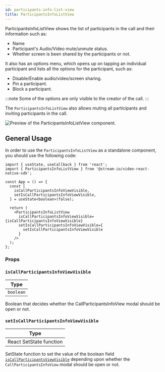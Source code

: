 ```yaml
---
id: participants-info-list-view
title: ParticipantsInfoListView
---
```


ParticipantsInfoListView shows the list of participants in the call and their information such as:

- Name
- Participant's Audio/Video mute/unmute status.
- Whether screen is been shared by the participants or not.

It also has an options menu, which opens up on tapping an individual participant and lists all the options for the participant, such as:

- Disable/Enable audio/video/screen sharing.
- Pin a participant.
- Block a participant.

:::note
Some of the options are only visible to the creator of the call.
:::

The `ParticipantsInfoListView` also allows muting all participants and inviting participants in the call.

![Preview of the ParticipantsInfoListView component.](../../assets/04-ui-components/participants-info-list-view.jpg)

## General Usage

In order to use the `ParticipantsInfoListView` as a standalone component, you should use the following code:

```tsx
import { useState, useCallback } from 'react';
import { ParticipantsInfoListView } from '@stream-io/video-react-native-sdk';

const App = () => {
  const [
    isCallParticipantsInfoViewVisible,
    setIsCallParticipantsInfoViewVisible,
  ] = useState<boolean>(false);

  return (
    <ParticipantsInfoListView
      isCallParticipantsInfoViewVisible={isCallParticipantsInfoViewVisible}
      setIsCallParticipantsInfoViewVisible={
        setIsCallParticipantsInfoViewVisible
      }
    />
  );
};
```

### Props

### `isCallParticipantsInfoViewVisible`

| Type      |
| --------- |
| `boolean` |

Boolean that decides whether the CallParticipantsInfoView modal should be open or not.

### `setIsCallParticipantsInfoViewVisible`

| Type                    |
| ----------------------- |
| React SetState function |

SetState function to set the value of the boolean field [`isCallParticipantsViewVisible`](#iscallparticipantsinfoviewvisible) depending upon whether the `CallParticipantsInfoView` modal should be open or not.
